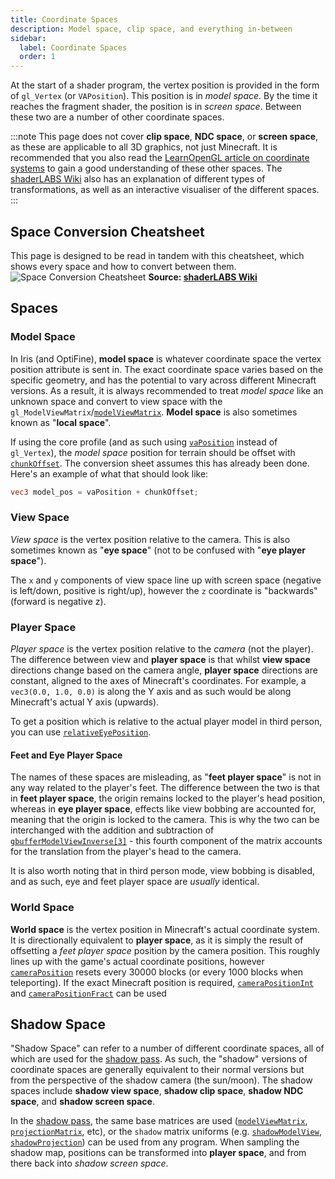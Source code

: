 ```yaml
---
title: Coordinate Spaces
description: Model space, clip space, and everything in-between
sidebar:
  label: Coordinate Spaces
  order: 1
---
```


At the start of a shader program, the vertex position is provided in the form of `gl_Vertex` (or `VAPosition`). This position is in *model space*. By the time it reaches the fragment shader, the position is in *screen space*. Between these two are a number of other coordinate spaces.

:::note
This page does not cover **clip space**, **NDC space**, or **screen space**, as these are applicable to all 3D graphics, not just Minecraft. It is recommended that you also read the [LearnOpenGL article on coordinate systems](https://learnopengl.com/Getting-started/Coordinate-Systems) to gain a good understanding of these other spaces. The [shaderLABS Wiki](https://shaderlabs.org/wiki/Coordinate_Spaces) also has an explanation of different types of transformations, as well as an interactive visualiser of the different spaces.
:::

## Space Conversion Cheatsheet
This page is designed to be read in tandem with this cheatsheet, which shows every space and how to convert between them.
![Space Conversion Cheatsheet](../../../../assets/coordinate_spaces/spaces.webp)
**Source: [shaderLABS Wiki](https://shaderlabs.org/wiki/Coordinate_Spaces)**

## Spaces

### Model Space
In Iris (and OptiFine), **model space** is whatever coordinate space the vertex position attribute is sent in. The exact coordinate space varies based on the specific geometry, and has the potential to vary across different Minecraft versions. As a result, it is always recommended to treat *model space* like an unknown space and convert to view space with the `gl_ModelViewMatrix`/[`modelViewMatrix`](/current/reference/uniforms/matrices/#modelviewmatrix). **Model space** is also sometimes known as "**local space**".


If using the core profile (and as such using [`vaPosition`](/current/reference/attributes/vaposition) instead of `gl_Vertex`), the *model space* position for terrain should be offset with [`chunkOffset`](/current/reference/uniforms/rendering/#chunkoffset). The conversion sheet assumes this has already been done. Here's an example of what that should look like:
```glsl
vec3 model_pos = vaPosition + chunkOffset;
```

### View Space
*View space* is the vertex position relative to the camera. This is also sometimes known as "**eye space**" (not to be confused with "**eye player space**").

The `x` and `y` components of view space line up with screen space (negative is left/down, positive is right/up), however the `z` coordinate is "backwards" (forward is negative z).

### Player Space
*Player space* is the vertex position relative to the *camera* (not the player). The difference between view and **player space** is that whilst **view space** directions change based on the camera angle, **player space** directions are constant, aligned to the axes of Minecraft's coordinates. For example, a `vec3(0.0, 1.0, 0.0)` is along the Y axis and as such would be along Minecraft's actual Y axis (upwards).

To get a position which is relative to the actual player model in third person, you can use [`relativeEyePosition`](/current/reference/uniforms/camera/#relativeeyeposition).

#### Feet and Eye Player Space
The names of these spaces are misleading, as "**feet player space**" is not in any way related to the player's feet. The difference between the two is that in **feet player space**, the origin remains locked to the player's head position, whereas in **eye player space**, effects like view bobbing are accounted for, meaning that the origin is locked to the camera. This is why the two can be interchanged with the addition and subtraction of [`gbufferModelViewInverse[3]`](/current/reference/uniforms/matrices/#gbuffermodelviewinverse) - this fourth component of the matrix accounts for the translation from the player's head to the camera.

It is also worth noting that in third person mode, view bobbing is disabled, and as such, eye and feet player space are *usually* identical.

### World Space
**World space** is the vertex position in Minecraft's actual coordinate system. It is directionally equivalent to **player space**, as it is simply the result of offsetting a *feet player space* position by the camera position. This roughly lines up with the game's actual coordinate positions, however [`cameraPosition`](/current/reference/uniforms/camera/#cameraposition) resets every 30000 blocks (or every 1000 blocks when teleporting). If the exact Minecraft position is required, [`cameraPositionInt`](/current/reference/uniforms/camera/#camerapositionint) and [`cameraPositionFract`](/current/reference/uniforms/camera/#camerapositionfract) can be used

## Shadow Space
"Shadow Space" can refer to a number of different coordinate spaces, all of which are used for the [shadow pass](/current/reference/programs/shadow/). As such, the "shadow" versions of coordinate spaces are generally equivalent to their normal versions but from the perspective of the shadow camera (the sun/moon). The shadow spaces include **shadow view space**, **shadow clip space**, **shadow NDC space**, and **shadow screen space**.

In the [shadow pass](/current/reference/programs/shadow/), the same base matrices are used ([`modelViewMatrix`](/current/reference/uniforms/matrices/#modelviewmatrix), [`projectionMatrix`](/current/reference/uniforms/matrices/#projectionmatrix), etc), or the `shadow` matrix uniforms (e.g. [`shadowModelView`](/current/reference/uniforms/matrices/#shadowmodelview), [`shadowProjection`](/current/reference/uniforms/matrices/#shadowprojection)) can be used from any program. When sampling the shadow map, positions can be transformed into **player space**, and from there back into *shadow screen space*.